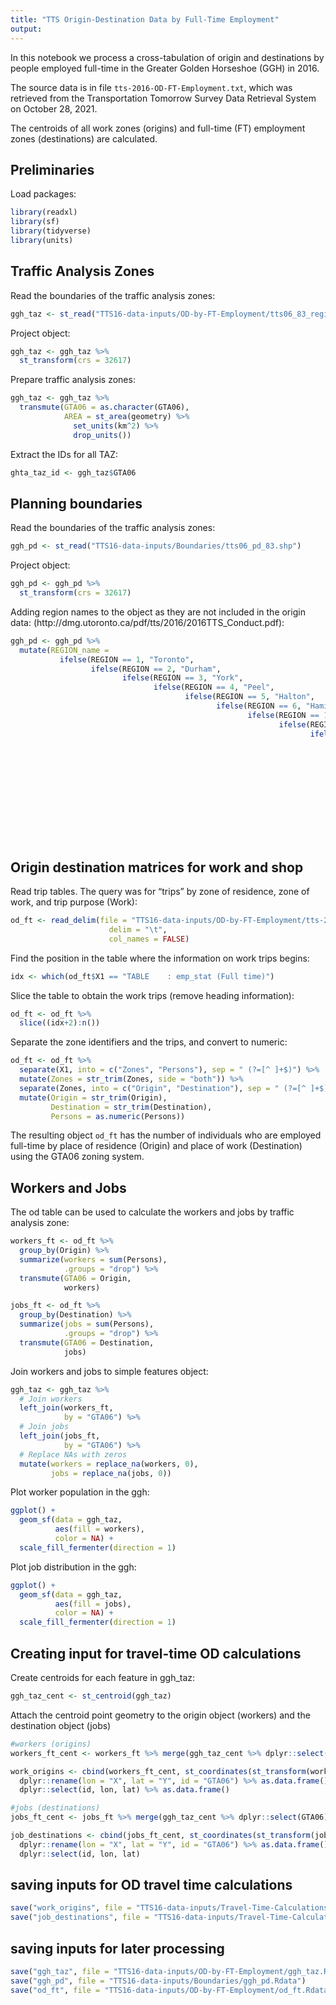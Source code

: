 ```yaml
---
title: "TTS Origin-Destination Data by Full-Time Employment"
output: 
---
```


In this notebook we process a cross-tabulation of origin and destinations by people employed full-time in the Greater Golden Horseshoe (GGH) in 2016.

The source data is in file `tts-2016-OD-FT-Employment.txt`, which was retrieved from the Transportation Tomorrow Survey Data Retrieval System on October 28, 2021.

The centroids of all work zones (origins) and full-time (FT) employment zones (destinations) are calculated. 

## Preliminaries

Load packages:
```r
library(readxl)
library(sf)
library(tidyverse)
library(units)
```

## Traffic Analysis Zones

Read the boundaries of the traffic analysis zones:
```r
ggh_taz <- st_read("TTS16-data-inputs/OD-by-FT-Employment/tts06_83_region.shp")
```

Project object:
```r
ggh_taz <- ggh_taz %>%
  st_transform(crs = 32617)
```

Prepare traffic analysis zones:
```r
ggh_taz <- ggh_taz %>%
  transmute(GTA06 = as.character(GTA06),
            AREA = st_area(geometry) %>% 
              set_units(km^2) %>% 
              drop_units())
```

Extract the IDs for all TAZ:
```r
ghta_taz_id <- ggh_taz$GTA06
```

## Planning boundaries

Read the boundaries of the traffic analysis zones:
```r
ggh_pd <- st_read("TTS16-data-inputs/Boundaries/tts06_pd_83.shp")
```

Project object:
```r
ggh_pd <- ggh_pd %>%
  st_transform(crs = 32617)
```

Adding region names to the object as they are not included in the origin data:
(http://dmg.utoronto.ca/pdf/tts/2016/2016TTS_Conduct.pdf):
```r
ggh_pd <- ggh_pd %>%
  mutate(REGION_name = 
           ifelse(REGION == 1, "Toronto", 
                  ifelse(REGION == 2, "Durham", 
                         ifelse(REGION == 3, "York", 
                                ifelse(REGION == 4, "Peel", 
                                       ifelse(REGION == 5, "Halton", 
                                              ifelse(REGION == 6, "Hamilton", 
                                                     ifelse(REGION == 11, "Niagara", 
                                                            ifelse(REGION == 12, "Waterloo", 
                                                                   ifelse(REGION == 13, "Guelph", 
                                                                          ifelse(REGION == 14, "Wellington", 
                                                                                 ifelse(REGION == 15, "Orangeville", 
                                                                                        ifelse(REGION == 16, "Barrie", 
                                                                                               ifelse(REGION == 17, "Simcoe", 
                                                                                                      ifelse(REGION == 18, "Kawartha Lakes", 
                                                                                                             ifelse(REGION == 19, "Peterborough City", 
                                                                                                                    ifelse(REGION == 20, "Peterborough County", 
                                                                                                                           ifelse(REGION == 21, "Orillia", 
                                                                                                                                  ifelse(REGION == 22, "Dufferin", 
                                                                                                                                         ifelse(REGION == 23, "Brantford", 
                                                                                                                                                ifelse(REGION == 24, "Brant", "NOOOO")))))))))))))))))))))
```

## Origin destination matrices for work and shop

Read trip tables. The query was for "trips" by zone of residence, zone of work, and trip purpose (Work):
```r
od_ft <- read_delim(file = "TTS16-data-inputs/OD-by-FT-Employment/tts-2016-OD-FT-Employment.txt", 
                      delim = "\t", 
                      col_names = FALSE)
```

Find the position in the table where the information on work trips begins:
```r
idx <- which(od_ft$X1 == "TABLE    : emp_stat (Full time)")
```

Slice the table to obtain the work trips (remove heading information):
```r
od_ft <- od_ft %>% 
  slice((idx+2):n())
```

Separate the zone identifiers and the trips, and convert to numeric:
```r
od_ft <- od_ft %>%
  separate(X1, into = c("Zones", "Persons"), sep = " (?=[^ ]+$)") %>%
  mutate(Zones = str_trim(Zones, side = "both")) %>%
  separate(Zones, into = c("Origin", "Destination"), sep = " (?=[^ ]+$)") %>%
  mutate(Origin = str_trim(Origin),
         Destination = str_trim(Destination),
         Persons = as.numeric(Persons))
```

The resulting object `od_ft` has the number of individuals who are employed full-time by place of residence (Origin) and place of work (Destination) using the GTA06 zoning system. 

## Workers and Jobs

The od table can be used to calculate the workers and jobs by traffic analysis zone:
```r
workers_ft <- od_ft %>%
  group_by(Origin) %>%
  summarize(workers = sum(Persons),
            .groups = "drop") %>%
  transmute(GTA06 = Origin,
            workers)

jobs_ft <- od_ft %>%
  group_by(Destination) %>%
  summarize(jobs = sum(Persons),
            .groups = "drop") %>%
  transmute(GTA06 = Destination,
            jobs)

```

Join workers and jobs to simple features object:
```r
ggh_taz <- ggh_taz %>%
  # Join workers
  left_join(workers_ft,
            by = "GTA06") %>%
  # Join jobs
  left_join(jobs_ft,
            by = "GTA06") %>%
  # Replace NAs with zeros
  mutate(workers = replace_na(workers, 0),
         jobs = replace_na(jobs, 0))
```

Plot worker population in the ggh:
```r
ggplot() +
  geom_sf(data = ggh_taz,
          aes(fill = workers),
          color = NA) +
  scale_fill_fermenter(direction = 1)
```

Plot job distribution in the ggh:
```r
ggplot() +
  geom_sf(data = ggh_taz,
          aes(fill = jobs),
          color = NA) +
  scale_fill_fermenter(direction = 1)
```

## Creating input for travel-time OD calculations

Create centroids for each feature in ggh_taz:
```r
ggh_taz_cent <- st_centroid(ggh_taz) 
```

Attach the centroid point geometry to the origin object (workers) and the destination object (jobs)
```r
#workers (origins)
workers_ft_cent <- workers_ft %>% merge(ggh_taz_cent %>% dplyr::select(GTA06), by="GTA06") %>% st_sf()

work_origins <- cbind(workers_ft_cent, st_coordinates(st_transform(workers_ft_cent, crs = 4326))) %>%
  dplyr::rename(lon = "X", lat = "Y", id = "GTA06") %>% as.data.frame()  %>%
  dplyr::select(id, lon, lat) %>% as.data.frame()

```

```r
#jobs (destinations)
jobs_ft_cent <- jobs_ft %>% merge(ggh_taz_cent %>% dplyr::select(GTA06), by="GTA06") %>% st_sf

job_destinations <- cbind(jobs_ft_cent, st_coordinates(st_transform(jobs_ft_cent, crs = 4326))) %>%
  dplyr::rename(lon = "X", lat = "Y", id = "GTA06") %>% as.data.frame()  %>%
  dplyr::select(id, lon, lat) 

```

## saving inputs for OD travel time calculations
```r
save("work_origins", file = "TTS16-data-inputs/Travel-Time-Calculations/inputs/work_origins.Rdata")
save("job_destinations", file = "TTS16-data-inputs/Travel-Time-Calculations/inputs/job_destinations.Rdata")
```

## saving inputs for later processing
```r
save("ggh_taz", file = "TTS16-data-inputs/OD-by-FT-Employment/ggh_taz.Rdata")
save("ggh_pd", file = "TTS16-data-inputs/Boundaries/ggh_pd.Rdata")
save("od_ft", file = "TTS16-data-inputs/OD-by-FT-Employment/od_ft.Rdata")
```
